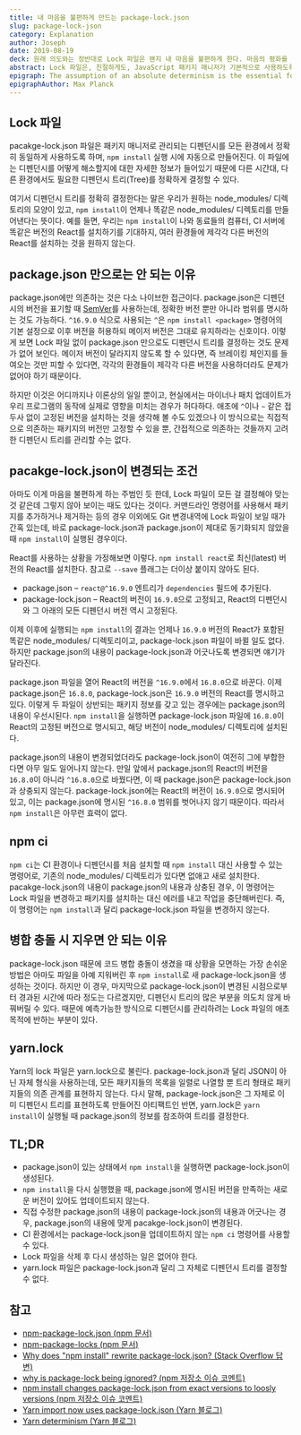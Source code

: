 ```yaml
---
title: 내 마음을 불편하게 만드는 package-lock.json
slug: package-lock-json
category: Explanation
author: Joseph
date: 2019-08-19
deck: 원래 의도와는 정반대로 Lock 파일은 왠지 내 마음을 불편하게 한다. 마음의 평화를 위해 몇몇 포인트를 정리헀다.
abstract: Lock 파일은, 친절하게도, JavaScript 패키지 매니저가 기본적으로 사용하도록 되어있는 데다가, 그 목적이 개발자가 느끼기에는 너무나도 직관적이라, 큰 거부감 없이 받아들이고 사용하게 되는 경향이 있다. 하지만 이런 친절함이나 직관성과는 별개로, 올바르게 사용하고 있는 건지에 대한 확신을 얻기가 어렵다. 이 글은 신경 쓰이는 Lock 파일의 몇몇 포인트를 정리한 것이다.
epigraph: The assumption of an absolute determinism is the essential foundation of every scientific enquiry.
epigraphAuthor: Max Planck
---
```


## Lock 파일

pacakge-lock.json 파일은 패키지 매니저로 관리되는 디펜던시를 모든 환경에서 정확히 동일하게 사용하도록 하며, `npm install` 실행 시에 자동으로 만들어진다. 이 파일에는 디펜던시를 어떻게 해소할지에 대한 자세한 정보가 들어있기 때문에 다른 시간대, 다른 환경에서도 필요한 디펜던시 트리(Tree)를 정확하게 결정할 수 있다.

여기서 디펜던시 트리를 정확히 결정한다는 말은 우리가 원하는 node_modules/ 디렉토리의 모양이 있고, `npm install`이 언제나 똑같은 node_modules/ 디렉토리를 만들어낸다는 뜻이다. 예를 들면, 우리는 `npm install`이 나와 동료들의 컴퓨터, CI 서버에 똑같은 버전의 React를 설치하기를 기대하지, 여러 환경들에 제각각 다른 버전의 React를 설치하는 것을 원하지 않는다.

## package.json 만으로는 안 되는 이유

package.json에만 의존하는 것은 다소 나이브한 접근이다. package.json은 디펜던시의 버전을 표기할 때 [SemVer](https://semver.org)를 사용하는데, 정확한 버전 뿐만 아니라 범위를 명시하는 것도 가능하다. `^16.9.0` 식으로 사용되는 `^`은 `npm install <package>` 명령어의 기본 설정으로 이후 버전을 허용하되 메이저 버전은 그대로 유지하라는 신호이다. 이렇게 보면 Lock 파일 없이 package.json 만으로도 디펜던시 트리를 결정하는 것도 문제가 없어 보인다. 메이저 버전이 달라지지 않도록 할 수 있다면, 즉 브레이킹 체인지를 들여오는 것만 피할 수 있다면, 각각의 환경들이 제각각 다른 버전을 사용하더라도 문제가 없어야 하기 때문이다.

하지만 이것은 어디까지나 이론상의 일일 뿐이고, 현실에서는 마이너나 패치 업데이트가 우리 프로그램의 동작에 실제로 영향을 미치는 경우가 허다하다. 애초에 `^`이나 `~` 같은 접두사 없이 고정된 버전을 설치하는 것을 생각해 볼 수도 있겠으나 이 방식으로는 직접적으로 의존하는 패키지의 버전만 고정할 수 있을 뿐, 간접적으로 의존하는 것들까지 고려한 디펜던시 트리를 관리할 수는 없다.

## pacakge-lock.json이 변경되는 조건

아마도 이게 마음을 불편하게 하는 주범인 듯 한데, Lock 파일이 모든 걸 결정해야 맞는 것 같은데 그렇지 않아 보이는 때도 있다는 것이다. 커맨드라인 명령어를 사용해서 패키지를 추가하거나 제거하는 등의 경우 이외에도 Git 변경내역에 Lock 파일이 보일 때가 간혹 있는데, 바로 package-lock.json과 package.json이 제대로 동기화되지 않았을 때 `npm install`이 실행된 경우이다.

React를 사용하는 상황을 가정해보면 이렇다. `npm install react`로 최신(latest) 버전의 React를 설치한다. 참고로 `--save` 플래그는 더이상 붙이지 않아도 된다.

- package.json – `react@^16.9.0` 엔트리가 `dependencies` 필드에 추가된다.
- package-lock.json – React의 버전이 `16.9.0`으로 고정되고, React의 디펜던시와 그 아래의 모든 디펜던시 버전 역시 고정된다.

이제 이후에 실행되는 `npm install`의 결과는 언제나 `16.9.0` 버전의 React가 포함된 똑같은 node_modules/ 디렉토리이고, package-lock.json 파일이 바뀔 일도 없다. 하지만 package.json의 내용이 package-lock.json과 어긋나도록 변경되면 얘기가 달라진다.

package.json 파일을 열어 React의 버전을 `^16.9.0`에서 `16.8.0`으로 바꾼다. 이제 package.json은 `16.8.0`, package-lock.json은 `16.9.0` 버전의 React를 명시하고 있다. 이렇게 두 파일이 상반되는 패키지 정보를 갖고 있는 경우에는 package.json의 내용이 우선시된다. `npm install`을 실행하면 package-lock.json 파일에 `16.8.0`이 React의 고정된 버전으로 명시되고, 해당 버전이 node_modules/ 디렉토리에 설치된다.

package.json의 내용이 변경되었더라도 package-lock.json이 여전히 그에 부합한다면 아무 일도 일어나지 않는다. 만일 앞에서 package.json의 React의 버전을 `16.8.0`이 아니라 `^16.8.0`으로 바꿨다면, 이 때 package.json은 package-lock.json과 상충되지 않는다. package-lock.json에는 React의 버전이 `16.9.0`으로 명시되어 있고, 이는 package.json에 명시된 `^16.8.0` 범위를 벗어나지 않기 때문이다. 따라서 `npm install`은 아무런 효력이 없다.

## npm ci

`npm ci`는 CI 환경이나 디펜던시를 처음 설치할 때 `npm install` 대신 사용할 수 있는 명령어로, 기존의 node_modules/ 디렉토리가 있다면 없애고 새로 설치한다. pacakge-lock.json의 내용이 package.json의 내용과 상충된 경우, 이 명령어는 Lock 파일을 변경하고 패키지를 설치하는 대신 에러를 내고 작업을 중단해버린다. 즉, 이 명령어는 `npm install`과 달리 package-lock.json 파일을 변경하지 않는다.

## 병합 충돌 시 지우면 안 되는 이유

package-lock.json 때문에 코드 병합 충돌이 생겼을 때 상황을 모면하는 가장 손쉬운 방법은 아마도 파일을 아예 지워버린 후 `npm install`로 새 package-lock.json을 생성하는 것이다. 하지만 이 경우, 마지막으로 package-lock.json이 변경된 시점으로부터 경과된 시간에 따라 정도는 다르겠지만, 디펜던시 트리의 많은 부분을 의도치 않게 바꿔버릴 수 있다. 때문에 예측가능한 방식으로 디펜던시를 관리하려는 Lock 파일의 애초 목적에 반하는 부분이 있다.

## yarn.lock

Yarn의 lock 파일은 yarn.lock으로 불린다. package-lock.json과 달리 JSON이 아닌 자체 형식을 사용하는데, 모든 패키지들의 목록을 일렬로 나열할 뿐 트리 형태로 패키지들의 의존 관계를 표현하지 않는다. 다시 말해, package-lock.json은 그 자체로 이미 디펜던시 트리를 표현하도록 만들어진 아티팩트인 반면, yarn.lock은 `yarn install`이 실행될 때 package.json의 정보를 참조하여 트리를 결정한다.

## TL;DR

- package.json이 있는 상태에서 `npm install`을 실행하면 package-lock.json이 생성된다.
- `npm install`을 다시 실행했을 때, package.json에 명시된 버전을 만족하는 새로운 버전이 있어도 업데이트되지 않는다.
- 직접 수정한 package.json의 내용이 package-lock.json의 내용과 어긋나는 경우, package.json의 내용에 맞게 pacakge-lock.json이 변경된다.
- CI 환경에서는 package-lock.json을 업데이트하지 않는 `npm ci` 명령어를 사용할 수 있다.
- Lock 파일을 삭제 후 다시 생성하는 일은 없어야 한다.
- yarn.lock 파일은 package-lock.json과 달리 그 자체로 디펜던시 트리를 결정할 수 없다.


## 참고

- [npm-package-lock.json (npm 문서)](https://docs.npmjs.com/files/package-lock.json)
- [npm-package-locks (npm 문서)](https://docs.npmjs.com/files/package-locks)
- [Why does "npm install" rewrite package-lock.json? (Stack Overflow 답변)](https://stackoverflow.com/questions/45022048/why-does-npm-install-rewrite-package-lock-json)
- [why is package-lock being ignored? (npm 저장소 이슈 코멘트)](https://github.com/npm/npm/issues/17979#issuecomment-332701215)
- [npm install changes package-lock.json from exact versions to loosly versions (npm 저장소 이슈 코멘트)](https://github.com/npm/npm/issues/20434#issuecomment-402988364)
- [Yarn import now uses package-lock.json (Yarn 블로그)](https://yarnpkg.com/blog/2018/06/04/yarn-import-package-lock/)
- [Yarn determinism (Yarn 블로그)](https://yarnpkg.com/blog/2017/05/31/determinism/)
